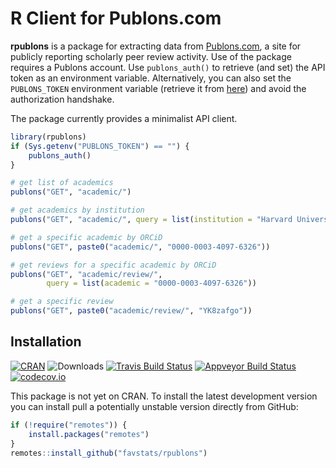 # R Client for Publons.com

**rpublons** is a package for extracting data from [Publons.com](https://publons.com), a site for publicly reporting scholarly peer review activity. Use of the package requires a Publons account. Use `publons_auth()` to retrieve (and set) the API token as an environment variable. Alternatively, you can also set the `PUBLONS_TOKEN` environment variable (retrieve it from [here](https://publons.com/api/v2/)) and avoid the authorization handshake.

The package currently provides a minimalist API client.

```r
library(rpublons)
if (Sys.getenv("PUBLONS_TOKEN") == "") {
    publons_auth()
}

# get list of academics
publons("GET", "academic/")

# get academics by institution
publons("GET", "academic/", query = list(institution = "Harvard University"))

# get a specific academic by ORCiD
publons("GET", paste0("academic/", "0000-0003-4097-6326"))

# get reviews for a specific academic by ORCiD
publons("GET", "academic/review/", 
        query = list(academic = "0000-0003-4097-6326"))

# get a specific review
publons("GET", paste0("academic/review/", "YK8zafgo"))
```


## Installation

[![CRAN](https://www.r-pkg.org/badges/version/rpublons)](https://cran.r-project.org/package=rpublons)
![Downloads](https://cranlogs.r-pkg.org/badges/rpublons)
[![Travis Build Status](https://travis-ci.org/leeper/rpublons.png?branch=master)](https://travis-ci.org/leeper/rpublons)
[![Appveyor Build Status](https://ci.appveyor.com/api/projects/status/PROJECTNUMBER?svg=true)](https://ci.appveyor.com/project/leeper/rpublons)
[![codecov.io](https://codecov.io/github/leeper/rpublons/coverage.svg?branch=master)](https://codecov.io/github/leeper/rpublons?branch=master)

This package is not yet on CRAN. To install the latest development version you can install pull a potentially unstable version directly from GitHub:

```R
if (!require("remotes")) {
    install.packages("remotes")
}
remotes::install_github("favstats/rpublons")
```

